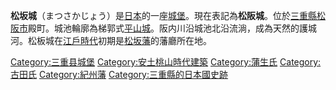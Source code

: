 {{Unreferenced |time=2021-05-11T11:37:57+00:00 }}
{{日本城郭概要表|
nihongo = 松坂城|
hiragana=まつさかじょう|
romaji=Matsusaka-jō|
img = Image:松坂城1.jpg|
img_capt = 松坂城|
img_width =275px|
name = 松坂城|
pref = 三重縣|
ar_called = 松阪城|
struct = 梯郭式平山城|
tower_struct = 連結式3重5階|
builders = [[蒲生氏鄉|蒲生氏郷]]|
build_y = 天正16年（1588年）|
revamp =古田重勝|
rulers = 蒲生氏郷、服部一忠、古田重勝|
reject_y = 明治4年（1871年）|
remains =天守台、本丸、二之丸、石垣等多處殘存
cultural asset = 縣指定史跡
|rebuilding things = 石垣
|location = {{Coord|34|42|33.056|N|136|31|32.833|E|scale:80000}}
}}
'''松坂城'''（まつさかじょう）是[[日本|日本]]的一座[[城_(日本)|城堡]]。現在表記為'''松阪城'''。位於[[三重縣|三重縣]][[松阪市|松阪市]]殿町。城池輪廓為梯郭式[[平山城|平山城]]。阪内川沿城池北沿流淌，成為天然的護城河。松板城在[[江戶時代|江戶時代]]初期是[[松坂藩|松坂藩]]的藩廳所在地。
{{Commons|Category:Matsusaka_Castle|position=left}}
{{日本100名城}}
{{Japanese building-stub}}
{{DEFAULTSORT:Matsusaka Jou}}
[[Category:三重县城堡|Category:三重县城堡]]
[[Category:安土桃山時代建築|Category:安土桃山時代建築]]
[[Category:蒲生氏|Category:蒲生氏]]
[[Category:古田氏|Category:古田氏]]
[[Category:紀州藩|Category:紀州藩]]
[[Category:三重縣的日本國史跡|Category:三重縣的日本國史跡]]